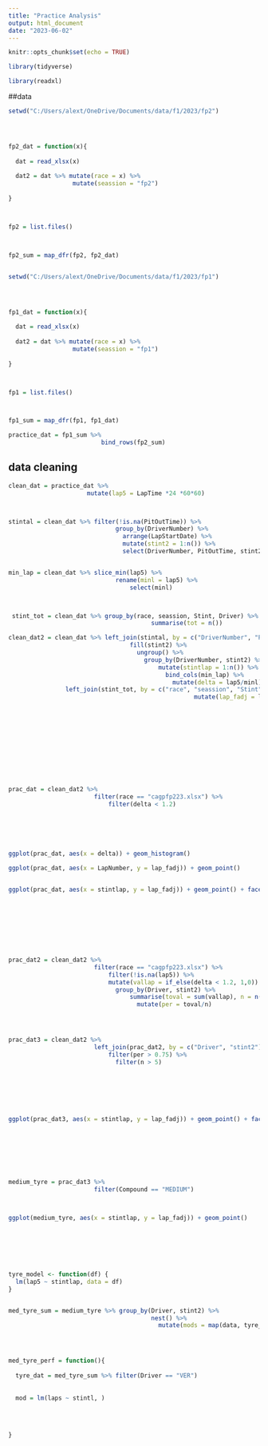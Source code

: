 ```yaml
---
title: "Practice Analysis"
output: html_document
date: "2023-06-02"
---
```


```r
knitr::opts_chunk$set(echo = TRUE)
```


```r


library(tidyverse)

library(readxl)


```

##data

```r

setwd("C:/Users/alext/OneDrive/Documents/data/f1/2023/fp2")




fp2_dat = function(x){
  
  dat = read_xlsx(x)
  
  dat2 = dat %>% mutate(race = x) %>%
                  mutate(seassion = "fp2")
  
}



fp2 = list.files()



fp2_sum = map_dfr(fp2, fp2_dat)


setwd("C:/Users/alext/OneDrive/Documents/data/f1/2023/fp1")




fp1_dat = function(x){
  
  dat = read_xlsx(x)
  
  dat2 = dat %>% mutate(race = x) %>%
                  mutate(seassion = "fp1")
  
}



fp1 = list.files()



fp1_sum = map_dfr(fp1, fp1_dat)

practice_dat = fp1_sum %>% 
                          bind_rows(fp2_sum)

```


## data cleaning

```r



clean_dat = practice_dat %>%
                      mutate(lap5 = LapTime *24 *60*60) 



stintal = clean_dat %>% filter(!is.na(PitOutTime)) %>%
                              group_by(DriverNumber) %>%
                                arrange(LapStartDate) %>%
                                mutate(stint2 = 1:n()) %>%
                                select(DriverNumber, PitOutTime, stint2)


min_lap = clean_dat %>% slice_min(lap5) %>%
                              rename(minl = lap5) %>%
                                  select(minl)



 stint_tot = clean_dat %>% group_by(race, seassion, Stint, Driver) %>%
                                        summarise(tot = n())

clean_dat2 = clean_dat %>% left_join(stintal, by = c("DriverNumber", "PitOutTime")) %>%
                                  fill(stint2) %>%
                                    ungroup() %>%
                                      group_by(DriverNumber, stint2) %>%
                                          mutate(stintlap = 1:n()) %>%
                                            bind_cols(min_lap) %>%
                                              mutate(delta = lap5/minl) %>%
                left_join(stint_tot, by = c("race", "seassion", "Stint", "Driver")) %>%
                                                    mutate(lap_fadj = lap5 - ((tot-stintlap)*0.06))
                                                  
                      











```



```r

prac_dat = clean_dat2 %>%
                        filter(race == "cagpfp223.xlsx") %>%
                            filter(delta < 1.2)
 





ggplot(prac_dat, aes(x = delta)) + geom_histogram()

ggplot(prac_dat, aes(x = LapNumber, y = lap_fadj)) + geom_point()



```



```r


ggplot(prac_dat, aes(x = stintlap, y = lap_fadj)) + geom_point() + facet_wrap(~Compound)










```



```r


prac_dat2 = clean_dat2 %>%
                        filter(race == "cagpfp223.xlsx") %>%
                            filter(!is.na(lap5)) %>%
                            mutate(vallap = if_else(delta < 1.2, 1,0))  %>%
                              group_by(Driver, stint2) %>%
                                  summarise(toval = sum(vallap), n = n()) %>%
                                    mutate(per = toval/n)




prac_dat3 = clean_dat2 %>% 
                        left_join(prac_dat2, by = c("Driver", "stint2")) %>%
                            filter(per > 0.75) %>%
                              filter(n > 5)
 






ggplot(prac_dat3, aes(x = stintlap, y = lap_fadj)) + geom_point() + facet_wrap(~Compound)









```



```r




medium_tyre = prac_dat3 %>%
                        filter(Compound == "MEDIUM")



ggplot(medium_tyre, aes(x = stintlap, y = lap_fadj)) + geom_point() 








```




```r




tyre_model <- function(df) {
  lm(lap5 ~ stintlap, data = df)
}


med_tyre_sum = medium_tyre %>% group_by(Driver, stint2) %>%
                                        nest() %>%
                                          mutate(mods = map(data, tyre_model))    





```





```r


med_tyre_perf = function(){
  
  tyre_dat = med_tyre_sum %>% filter(Driver == "VER")
  
  
  mod = lm(laps ~ stintl, )
  
  
  
  
}








`````